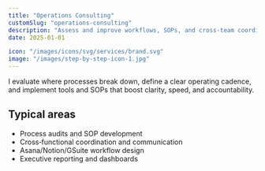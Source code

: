 ```yaml
---
title: "Operations Consulting"
customSlug: "operations-consulting"
description: "Assess and improve workflows, SOPs, and cross‑team coordination to reduce friction and scale efficiently."
date: 2025-01-01

icon: "/images/icons/svg/services/brand.svg"
image: "/images/step-by-step-icon-1.jpg"
---
```


I evaluate where processes break down, define a clear operating cadence, and implement tools and SOPs that boost clarity, speed, and accountability.

## Typical areas

- Process audits and SOP development
- Cross‑functional coordination and communication
- Asana/Notion/GSuite workflow design
- Executive reporting and dashboards
